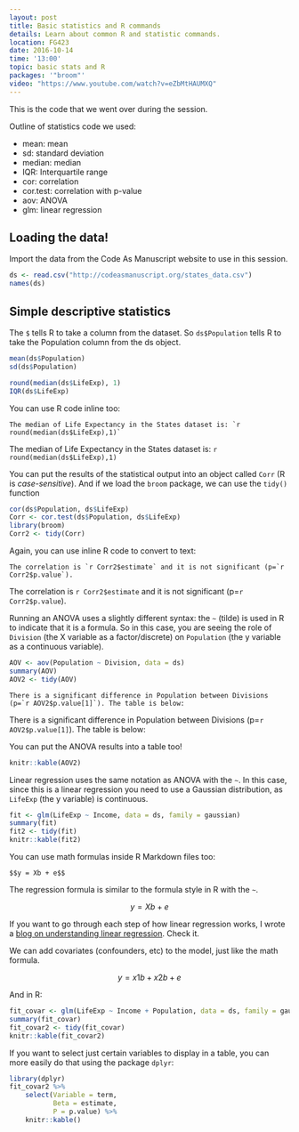 ```yaml
---
layout: post
title: Basic statistics and R commands
details: Learn about common R and statistic commands.
location: FG423
date: 2016-10-14
time: '13:00'
topic: basic stats and R
packages: '"broom"'
video: "https://www.youtube.com/watch?v=eZbMtHAUMXQ"
---
```


This is the code that we went over during the session.

Outline of statistics code we used:

- mean: mean
- sd: standard deviation
- median: median
- IQR: Interquartile range
- cor: correlation
- cor.test: correlation with p-value
- aov: ANOVA
- glm: linear regression

## Loading the data!

Import the data from the Code As Manuscript website to use in this session.

```r
ds <- read.csv("http://codeasmanuscript.org/states_data.csv")
names(ds)
```

## Simple descriptive statistics

The `$` tells R to take a column from the dataset. So `ds$Population` tells R to
take the Population column from the ds object.

```r
mean(ds$Population)
sd(ds$Population)

round(median(ds$LifeExp), 1)
IQR(ds$LifeExp)
```

You can use R code inline too:

    The median of Life Expectancy in the States dataset is: `r round(median(ds$LifeExp),1)`

The median of Life Expectancy in the States dataset is: `r round(median(ds$LifeExp),1)`

You can put the results of the statistical output into an object called `Corr` (R is *case-sensitive*). And if we load the `broom` package, we can use the `tidy()` function 

```r
cor(ds$Population, ds$LifeExp)
Corr <- cor.test(ds$Population, ds$LifeExp)
library(broom)
Corr2 <- tidy(Corr)
```

Again, you can use inline R code to convert to text:

    The correlation is `r Corr2$estimate` and it is not significant (p=`r Corr2$p.value`).

The correlation is `r Corr2$estimate` and it is not significant (p=`r Corr2$p.value`).

Running an ANOVA uses a slightly different syntax: the `~` (tilde) is used in R
to indicate that it is a formula. So in this case, you are seeing the role of
`Division` (the X variable as a factor/discrete) on `Population` (the y variable
as a continuous variable).

```r
AOV <- aov(Population ~ Division, data = ds)
summary(AOV)
AOV2 <- tidy(AOV)
```

    There is a significant difference in Population between Divisions (p=`r AOV2$p.value[1]`). The table is below:

There is a significant difference in Population between Divisions (p=`r AOV2$p.value[1]`). The table is below:

You can put the ANOVA results into a table too!

```r
knitr::kable(AOV2)
```

Linear regression uses the same notation as ANOVA with the `~`. In this case, since this is a linear regression you need to use a Gaussian distribution, as `LifeExp` (the y variable) is continuous.

```r
fit <- glm(LifeExp ~ Income, data = ds, family = gaussian)
summary(fit)
fit2 <- tidy(fit)
knitr::kable(fit2)
```

You can use math formulas inside R Markdown files too:

    $$y = Xb + e$$
    
The regression formula is similar to the formula style in R with the `~`.
    
$$y = Xb + e$$
    
If you want to go through each step of how linear regression works, I wrote a 
[blog on understanding linear regression](http://blog.lukewjohnston.com/variance-linear-regression). Check it.

We can add covariates (confounders, etc) to the model, just like the math formula.

$$y = x1b + x2b + e$$

And in R:

```r
fit_covar <- glm(LifeExp ~ Income + Population, data = ds, family = gaussian)
summary(fit_covar)
fit_covar2 <- tidy(fit_covar)
knitr::kable(fit_covar2)
```

If you want to select just certain variables to display in a table, you can more easily do that using the package `dplyr`:

```r
library(dplyr)
fit_covar2 %>% 
    select(Variable = term, 
           Beta = estimate, 
           P = p.value) %>% 
    knitr::kable()
```

